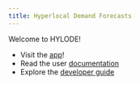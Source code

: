 ```yaml
---
title: Hyperlocal Demand Forecasts
---
```


Welcome to HYLODE!

- Visit the [app](http://172.16.149.202:8300/abacus/main)!
- Read the user [documentation]()
- Explore the [developer guide](developer/index.qmd)

